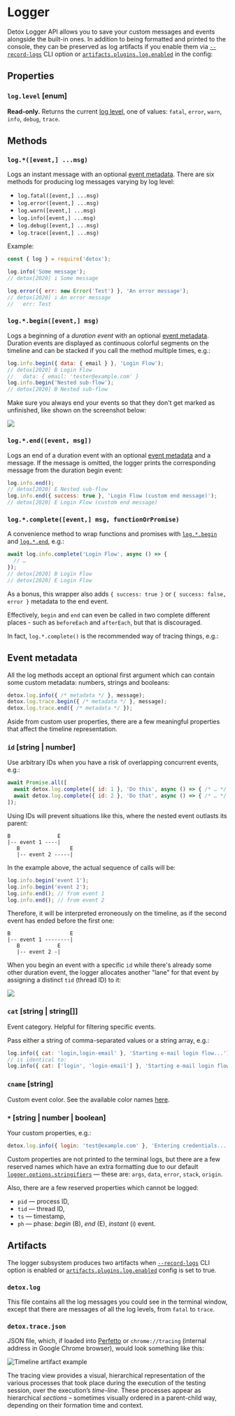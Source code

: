 # Logger

Detox Logger API allows you to save your custom messages and events alongside the built-in ones.
In addition to being formatted and printed to the console, they can be preserved as log artifacts if you enable them via [`--record-logs`] CLI option or [`artifacts.plugins.log.enabled`] in the config:


## Properties

### `log.level` \[enum]

**Read-only.** Returns the current [log level](../config/logger.mdx#loggerlevel-enum), one of values:
`fatal`, `error`, `warn`, `info`, `debug`, `trace`.

## Methods

### `log.*([event,] ...msg)`

Logs an instant message with an optional [event metadata].
There are six methods for producing log messages varying by log level:

* `log.fatal([event,] ...msg)`
* `log.error([event,] ...msg)`
* `log.warn([event,] ...msg)`
* `log.info([event,] ...msg)`
* `log.debug([event,] ...msg)`
* `log.trace([event,] ...msg)`

Example:

```js
const { log } = require('detox');

log.info('Some message');
// detox[2020] i Some message

log.error({ err: new Error('Test') }, 'An error message');
// detox[2020] i An error message
//   err: Test
```

### `log.*.begin([event,] msg)`

Logs a beginning of a _duration event_ with an optional [event metadata].
Duration events are displayed as continuous colorful segments on the timeline and can be stacked if you
call the method multiple times, e.g.:

```js
log.info.begin({ data: { email } }, 'Login Flow');
// detox[2020] B Login Flow
//   data: { email: 'tester@example.com' }
log.info.begin('Nested sub-flow');
// detox[2020] B Nested sub-flow
```

Make sure you always end your events so that they don't get marked as unfinished, like shown on the screenshot below:

![](../img/timeline-artifact-unfinished.png)

### `log.*.end([event, msg])`

Logs an end of a duration event with an optional [event metadata] and a message. If the message is omitted,
the logger prints the corresponding message from the duration begin event:

```js
log.info.end();
// detox[2020] E Nested sub-flow
log.info.end({ success: true }, 'Login Flow (custom end message)');
// detox[2020] E Login Flow (custom end message)
```

### `log.*.complete([event,] msg, functionOrPromise)`

A convenience method to wrap functions and promises with [`log.*.begin`] and [`log.*.end`], e.g.:

```js
await log.info.complete('Login Flow', async () => {
  // …
});
// detox[2020] B Login Flow
// detox[2020] E Login Flow
```

As a bonus, this wrapper also adds `{ success: true }` or `{ success: false, error }` metadata to
the end event.

Effectively, `begin` and `end` can even be called in two complete different places - such as `beforeEach` and `afterEach`, but that is discouraged.

In fact, `log.*.complete()` is the recommended way of tracing things, e.g.:

## Event metadata

All the log methods accept an optional first argument which can contain some custom
metadata: numbers, strings and booleans:

```js
detox.log.info({ /* metadata */ }, message);
detox.log.trace.begin({ /* metadata */ }, message);
detox.log.trace.end({ /* metadata */ });
```

Aside from custom user properties, there are a few meaningful properties that affect the timeline representation.

### `id` \[string \| number]

Use arbitrary IDs when you have a risk of overlapping concurrent events, e.g.:

```js
await Promise.all([
  await detox.log.complete({ id: 1 }, 'Do this', async () => { /* … */ }),
  await detox.log.complete({ id: 2 }, 'Do that', async () => { /* … */ }),
]);
```

Using IDs will prevent situations like this, where the nested event outlasts its parent:

```plain text
B               E
|-- event 1 ----|
   B                E
   |-- event 2 -----|
```

In the example above, the actual sequence of calls will be:

```js
log.info.begin('event 1');
log.info.begin('event 2');
log.info.end(); // from event 1
log.info.end(); // from event 2
```

Therefore, it will be interpreted erroneously on the timeline, as if the second event has ended before the first one:

```plain text
B                   E
|-- event 1 --------|
   B            E
   |-- event 2 -|
```

When you begin an event with a specific `id` while there's already some other duration event, the logger allocates another "lane" for that event by assigning a distinct `tid` (thread ID) to it:

![](../img/timeline-tid.png)

### `cat` \[string \| string\[]]

Event category. Helpful for filtering specific events.

Pass either a string of comma-separated values or a string array, e.g.:

```js
log.info({ cat: 'login,login-email' }, 'Starting e-mail login flow...');
// is identical to:
log.info({ cat: ['login', 'login-email'] }, 'Starting e-mail login flow...');
```

### `cname` \[string]

Custom event color. See the available color names [here](https://github.com/catapult-project/catapult/blob/main/tracing/tracing/base/color_scheme.html).

### `*` \[string \| number \| boolean]

Your custom properties, e.g.:

```js
detox.log.info({ login: 'test@example.com' }, 'Entering credentials...');
```

Custom properties are not printed to the terminal logs, but there are a few reserved names which have
an extra formatting due to our default [`logger.options.stringifiers`] — these are: `args`, `data`, `error`, `stack`, `origin`.

Also, there are a few reserved properties which cannot be logged:
- `pid` — process ID,
- `tid` — thread ID,
- `ts` — timestamp,
- `ph` — phase: _begin_ (B), _end_ (E), _instant_ (i) event.

## Artifacts

The logger subsystem produces two artifacts when [`--record-logs`] CLI option is enabled or [`artifacts.plugins.log.enabled`] config is set to true.

### `detox.log`

This file contains all the log messages you could see in the terminal window, except that there are messages of all the log levels, from `fatal` to `trace`.

### `detox.trace.json`

JSON file, which, if loaded into [Perfetto] or `chrome://tracing` (internal address in Google Chrome browser), would look something like this:

![Timeline artifact example](../img/timeline-artifact.png)

The tracing view provides a visual, hierarchical representation of the various processes that took place during the execution of the testing session, over the execution’s _time-line_. These processes appear as hierarchical _sections_ – sometimes visually ordered in a parent-child way, depending on their formation time and context.

[`log.*.begin`]: #logbeginevent-msg
[`log.*.end`]: #logendevent-msg
[`logger.options.stringifiers`]: ../config/logger.mdx#loggeroptions-bunyandebugstreamoptions
[`--record-logs`]: ../cli/test.md
[`artifacts.plugins.log.enabled`]: ../config/artifacts.mdx#example
[Trace Event format]: https://docs.google.com/document/d/1CvAClvFfyA5R-PhYUmn5OOQtYMH4h6I0nSsKchNAySU/preview
[Perfetto]: https://ui.perfetto.dev
[Event metadata]: #event-metadata
